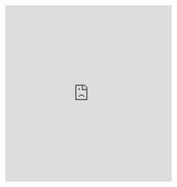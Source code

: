 <p style="text-align:center">
<iframe frameborder="0" height="480px"
        src="https://c3d.libretexts.org/CalcPlot3D/dynamicFigure/index.html?type=vector;vector=%3C-1,-2,1%3E;visible=true;color=rgb(0,0,255);size=3.6;initialpt=(0,0,0)&type=spacecurve;spacecurve=curve;x=-t;y=-2t;z=t;visible=true;width=2;view=0;tmin=-10;tmax=10;tsteps=100;color=rgb(0,0,255);showtrace=false;tval=-0.8799999999999999;constcol=true;twod=false;arrows=0;showpt=true;trace=true;vel=true;acc=true;osc=false;k=false;repeat=false;bounce=false;dashed=false;tanline=false;dropcurtain=false;showtvector=false;shownvector=false;showbvector=false;showtnbeqs=false;showtnblabels=false;showoscplane=false;showrectplane=false;shownormplane=false;optimizecurve=true;maxjointangle=10&type=vector;vector=%3C.2,.6,-1%3E;visible=true;color=rgb(255,0,255);size=3.6;initialpt=(0,0,0)&type=spacecurve;spacecurve=curve;x=.2t;y=0.6t;z=-t;visible=true;width=2;view=0;tmin=-10;tmax=10;tsteps=200;color=rgb(255,0,255);showtrace=false;tval=0;constcol=true;twod=false;arrows=0;showpt=true;trace=true;vel=true;acc=true;osc=false;k=false;repeat=false;bounce=false;dashed=false;tanline=false;dropcurtain=false;showtvector=false;shownvector=false;showbvector=false;showtnbeqs=false;showtnblabels=false;showoscplane=false;showrectplane=false;shownormplane=false;optimizecurve=true;maxjointangle=10&type=text;text=u;visible=true;point=%3C-1,-2,1%3E;color=rgb(0,0,255);font=Times%20New%20Roman;fontsize=24pt;bold=true;italic=false;fontmath=true;align=Upper-right&type=text;text=v;visible=true;point=(.2,.6,-1);color=rgb(255,0,255);font=Times%20New%20Roman;fontsize=22pt;bold=true;italic=false;fontmath=false;align=Upper-right&type=window;hsrmode=0;nomidpts=false;anaglyph=-1;center=-6.540739795874105,-7.532922933249356,-0.6883276867631631,1;focus=0,0,0,1;up=-0.6376072114783532,0.5980022969105068,-0.4856442079965091,1;transparent=false;alpha=140;twoviews=false;unlinkviews=false;axisextension=0.7;xaxislabel=x;yaxislabel=y;zaxislabel=z;edgeson=false;faceson=false;showbox=false;showaxes=false;showticks=false;perspective=true;centerxpercent=0.5;centerypercent=0.5;rotationsteps=30;autospin=true;xygrid=true;yzgrid=true;xzgrid=true;gridsonbox=false;gridplanes=false;gridcolor=rgb(128,128,128);xmin=-2;xmax=2;ymin=-2;ymax=2;zmin=-2;zmax=2;xscale=1;yscale=1;zscale=1;zcmin=-4;zcmax=4;xscalefactor=1;yscalefactor=1;zscalefactor=1;tracemode=-1;keep2d=false;zoom=1.072"
        width="90%">
</iframe>
</p>

